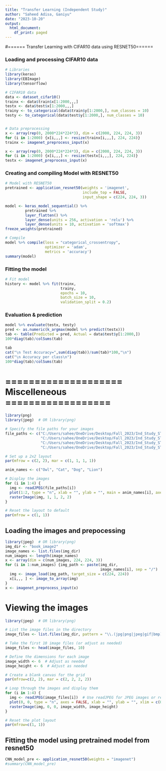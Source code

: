 ```yaml
---
title: "Transfer Learning (Independent Study)"
author: "Saheed Adisa, Ganiyu"
date: "2023-10-20"
output:
  html_document:
    df_print: paged
---
```


#====== Transfer Learning with CIFAR10 data using RESNET50====== 


### Loading and processing CIFAR10 data
```r
# Libraries
library(keras)
library(EBImage)
library(tensorflow)

# CIFAR10 data
data <- dataset_cifar10()
trainx <- data$train$x[1:2000,,,]
testx <- data$test$x[1:2000,,,]
trainy <- to_categorical(data$train$y[1:2000,], num_classes = 10)
testy <- to_categorical(data$test$y[1:2000,], num_classes = 10)


# Data preprocessing
x <- array(rep(0, 2000*224*224*3), dim = c(2000, 224, 224, 3))
for (i in 1:2000) {x[i,,,] <- resize(trainx[i,,,], 224, 224)}
trainx <- imagenet_preprocess_input(x)

x <- array(rep(0, 2000*224*224*3), dim = c(2000, 224, 224, 3))
for (i in 1:2000) {x[i,,,] <- resize(testx[i,,,], 224, 224)}
testx <- imagenet_preprocess_input(x)
```




### Creating and compiling Model with RESNET50
```r
# Model with RESNET50
pretrained <- application_resnet50(weights = 'imagenet',
                                   include_top = FALSE,
                                   input_shape = c(224, 224, 3))

model <- keras_model_sequential() %>% 
         pretrained %>% 
         layer_flatten() %>% 
         layer_dense(units = 256, activation = 'relu') %>% 
         layer_dense(units = 10, activation = 'softmax')
freeze_weights(pretrained)

# Compile
model %>% compile(loss = "categorical_crossentropy",
                  optimizer = 'adam',
                  metrics = 'accuracy')
summary(model)
```


### Fitting the model
```r
# Fit model
history <- model %>% fit(trainx,
                         trainy,
                         epochs = 10,
                         batch_size = 10,
                         validation_split = 0.2)
```



### Evaluation & prediction
```r
model %>% evaluate(testx, testy)
pred <- as.numeric(k_argmax(model %>% predict(testx)))
tab <- table(Predicted = pred, Actual = data$test$y[1:2000,])
100*diag(tab)/colSums(tab)
```




```r
tab
cat("\n Test Accuracy=",sum(diag(tab))/sum(tab)*100,"\n")
cat("\n Accuracy per class\n")
100*diag(tab)/colSums(tab)
```




# ==================== Miscelleneous ================== 

```r
library(png)
library(jpeg)  # OR library(png)

# Specify the file paths for your images
file_paths <- c("C:/Users/sahee/OneDrive/Desktop/Fall_2023/Ind_Study_STAT599/Helen_Rec/book_image/burrowing_owl.jpeg",
                "C:/Users/sahee/OneDrive/Desktop/Fall_2023/Ind_Study_STAT599/Helen_Rec/book_image/cat.jpg",
                "C:/Users/sahee/OneDrive/Desktop/Fall_2023/Ind_Study_STAT599/Helen_Rec/book_image/Hound_dog.jpeg",
                "C:/Users/sahee/OneDrive/Desktop/Fall_2023/Ind_Study_STAT599/Helen_Rec/book_image/Lion.jpg")

# Set up a 2x2 layout
par(mfrow = c(2, 2), mar = c(1, 1, 1, 1))

anim_names <- c("Owl", "Cat", "Dog", "Lion")

# Display the images
for (i in 1:4) {
  img <- readJPEG(file_paths[i])
  plot(1:2, type = "n", xlab = "", ylab = "", main = anim_names[i], axes = FALSE)
  rasterImage(img, 1, 1, 2, 2)
}

# Reset the layout to default
par(mfrow = c(1, 1))

```





## Loading the images and prepocessing
```r
library(jpeg)  # OR library(png)
img_dir <- "book_image2"
image_names <- list.files(img_dir)
num_images <- length(image_names)
x <- array(dim = c(num_images, 224, 224, 3))
for (i in 1:num_images) {img_path <- paste(img_dir,
                                           image_names[i], sep = "/")
  img <- image_load(img_path, target_size = c(224, 224))
  x[i,,, ] <- image_to_array(img)
} 
x <- imagenet_preprocess_input(x)
```




# Viewing the images
```r
library(jpeg)  # OR library(png)

# List the image files in the directory
image_files <- list.files(img_dir, pattern = "\\.(jpg|png|jpeg|gif|bmp)$", full.names = TRUE)

# Take the first 10 image files (or adjust as needed)
image_files <- head(image_files, 10)

# Define the dimensions for each image
image_width <- 6  # Adjust as needed
image_height <- 6  # Adjust as needed

# Create a blank canvas for the grid
par(mfrow=c(2, 2), mar = c(2, 2, 2, 2))

# Loop through the images and display them
for (i in 1:4) {
  img <- readJPEG(image_files[i])  # Use readJPEG for JPEG images or readPNG for PNG images
  plot(0, 0, type = "n", axes = FALSE, xlab = "", ylab = "", xlim = c(0, image_width), ylim = c(0, image_height))
  rasterImage(img, 0, 0, image_width, image_height)
}

# Reset the plot layout
par(mfrow=c(1, 1))

```




## Fitting the model using pretrained model from resnet50
```r
CNN_model_pre <- application_resnet50(weights = "imagenet")
#summary(CNN_model_pre)
```






